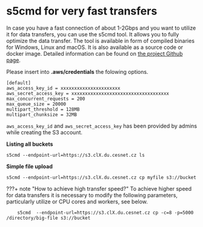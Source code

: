 # s5cmd for very fast transfers

In case you have a fast connection of about 1-2Gbps and you want to utilize it for data transfers, you can use the s5cmd tool. It allows you to fully optimize the data transfer. The tool is available in form of compiled binaries for Windows, Linux and macOS. It is also available as a source code or docker image. Detailed information can be found on [the project Github page](https://github.com/peak/s5cmd).

Please insert into **.aws/credentials** the folowing options.

    [default]
    aws_access_key_id = xxxxxxxxxxxxxxxxxxxxxx
    aws_secret_access_key = xxxxxxxxxxxxxxxxxxxxxxxxxxxxxxxxxxxx
    max_concurrent_requests = 200
    max_queue_size = 20000
    multipart_threshold = 128MB
    multipart_chunksize = 32MB

`aws_access_key_id` and `aws_secret_access_key` has been provided by admins while creating the S3 account.

**Listing all buckets**

    s5cmd --endpoint-url=https://s3.clX.du.cesnet.cz ls

**Simple file upload**

    s5cmd --endpoint-url=https://s3.clX.du.cesnet.cz cp myfile s3://bucket

???+ note "How to achieve high transfer speed?"
    To achieve higher speed for data transfers it is necessary to modify the following parameters, particularly utilize or CPU cores and workers, see below.<br/>

        s5cmd  --endpoint-url=https://s3.clX.du.cesnet.cz cp -c=8 -p=5000 /directory/big-file s3://bucket


